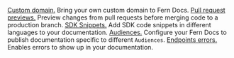 [Custom domain.](/generate-docs/configurations/custom-domain) Bring your own custom domain to Fern Docs.
[Pull request previews.](/generate-docs/configurations/pull-request-previews) Preview changes from pull requests before merging code to a production branch.
[SDK Snippets.](/generate-docs/configurations/sdk-snippets.mdx) Add SDK code snippets in different languages to your documentation.
[Audiences.](/generate-docs/configurations/audiences) Configure your Fern Docs to publish documentation specific to different `Audiences`.
[Endpoints errors.](/generate-docs/configurations/endpoint-errors) Enables errors to show up in your documentation.
